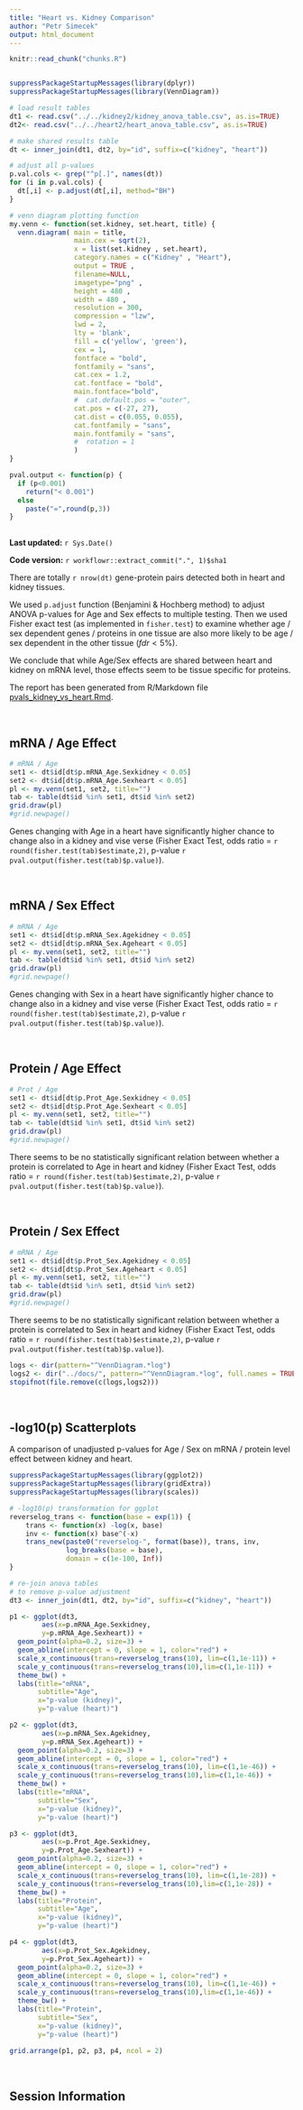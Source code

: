 ---
title: "Heart vs. Kidney Comparison"
author: "Petr Simecek"
output: html_document
---

```{r read-chunk, include=FALSE, cache=FALSE}
knitr::read_chunk("chunks.R")
```

```{r knitr-opts-chunk, include=FALSE}
```

```{r read_data, echo=FALSE}
suppressPackageStartupMessages(library(dplyr))
suppressPackageStartupMessages(library(VennDiagram))

# load result tables
dt1 <- read.csv("../../kidney2/kidney_anova_table.csv", as.is=TRUE)
dt2<- read.csv("../../heart2/heart_anova_table.csv", as.is=TRUE) 

# make shared results table
dt <- inner_join(dt1, dt2, by="id", suffix=c("kidney", "heart"))

# adjust all p-values
p.val.cols <- grep("^p[.]", names(dt))
for (i in p.val.cols) {
  dt[,i] <- p.adjust(dt[,i], method="BH")
}

# venn diagram plotting function
my.venn <- function(set.kidney, set.heart, title) {
  venn.diagram( main = title,
                main.cex = sqrt(2),
                x = list(set.kidney , set.heart),
                category.names = c("Kidney" , "Heart"),
                output = TRUE ,
                filename=NULL,
                imagetype="png" ,
                height = 480 , 
                width = 480 , 
                resolution = 300,
                compression = "lzw",
                lwd = 2,
                lty = 'blank',
                fill = c('yellow', 'green'),
                cex = 1,
                fontface = "bold",
                fontfamily = "sans",
                cat.cex = 1.2,
                cat.fontface = "bold",
                main.fontface="bold",
                #  cat.default.pos = "outer",
                cat.pos = c(-27, 27),
                cat.dist = c(0.055, 0.055),
                cat.fontfamily = "sans",
                main.fontfamily = "sans",
                #  rotation = 1
                )
}

pval.output <- function(p) {
  if (p<0.001) 
    return("< 0.001") 
  else 
    paste("=",round(p,3))
}
  
```


**Last updated:** `r Sys.Date()`

**Code version:** `r workflowr::extract_commit(".", 1)$sha1`

There are totally `r nrow(dt)` gene-protein pairs detected both in heart and kidney tissues. 

We used `p.adjust` function (Benjamini & Hochberg method) to adjust ANOVA p-values for Age and Sex effects to multiple testing. Then we used Fisher exact test (as implemented in `fisher.test`) to examine whether age / sex dependent genes / proteins in one tissue are also more likely to be age / sex dependent in the other tissue ($fdr<5\%$).

We conclude that while Age/Sex effects are shared between heart and kidney on mRNA level, those effects seem to be tissue specific for proteins.

The report has been generated from R/Markdown file [pvals_kidney_vs_heart.Rmd](https://github.com/simecek/TheAgingProteome/blob/master/analysis/pvals_kidney_vs_heart.Rmd).

\ 

## mRNA / Age Effect

```{r mrna_age, echo=FALSE}
# mRNA / Age
set1 <- dt$id[dt$p.mRNA_Age.Sexkidney < 0.05]
set2 <- dt$id[dt$p.mRNA_Age.Sexheart < 0.05]
pl <- my.venn(set1, set2, title="")
tab <- table(dt$id %in% set1, dt$id %in% set2)
grid.draw(pl)
#grid.newpage()
```

Genes changing with Age in a heart have significantly higher chance to change also in a kidney and vise verse (Fisher Exact Test, odds ratio = `r round(fisher.test(tab)$estimate,2)`, p-value `r pval.output(fisher.test(tab)$p.value)`).

\ 

## mRNA / Sex Effect

```{r mrna_sex, echo=FALSE}
# mRNA / Age
set1 <- dt$id[dt$p.mRNA_Sex.Agekidney < 0.05]
set2 <- dt$id[dt$p.mRNA_Sex.Ageheart < 0.05]
pl <- my.venn(set1, set2, title="")
tab <- table(dt$id %in% set1, dt$id %in% set2)
grid.draw(pl)
#grid.newpage()
```

Genes changing with Sex in a heart have significantly higher chance to change also in a kidney and vise verse (Fisher Exact Test, odds ratio = `r round(fisher.test(tab)$estimate,2)`, p-value `r pval.output(fisher.test(tab)$p.value)`).

\ 

## Protein / Age Effect

```{r protein_age, echo=FALSE}
# Prot / Age
set1 <- dt$id[dt$p.Prot_Age.Sexkidney < 0.05]
set2 <- dt$id[dt$p.Prot_Age.Sexheart < 0.05]
pl <- my.venn(set1, set2, title="")
tab <- table(dt$id %in% set1, dt$id %in% set2)
grid.draw(pl)
#grid.newpage()
```

There seems to be no statistically significant relation between whether a protein is correlated to Age in heart and kidney (Fisher Exact Test, odds ratio = `r round(fisher.test(tab)$estimate,2)`, p-value `r pval.output(fisher.test(tab)$p.value)`).

\ 

## Protein / Sex Effect

```{r prot_sex, echo=FALSE}
# mRNA / Age
set1 <- dt$id[dt$p.Prot_Sex.Agekidney < 0.05]
set2 <- dt$id[dt$p.Prot_Sex.Ageheart < 0.05]
pl <- my.venn(set1, set2, title="")
tab <- table(dt$id %in% set1, dt$id %in% set2)
grid.draw(pl)
#grid.newpage()
```

There seems to be no statistically significant relation between whether a protein is correlated to Sex in heart and kidney (Fisher Exact Test, odds ratio = `r round(fisher.test(tab)$estimate,2)`, p-value `r pval.output(fisher.test(tab)$p.value)`).

```{r del_logs, echo=FALSE}
logs <- dir(pattern="^VennDiagram.*log")
logs2 <- dir("../docs/", pattern="^VennDiagram.*log", full.names = TRUE)
stopifnot(file.remove(c(logs,logs2)))
```

\ 

## -log10(p) Scatterplots

A comparison of unadjusted p-values for Age / Sex on mRNA / protein level effect between kidney and heart.

```{r, echo=FALSE, fig.width=6, fig.height=6}
suppressPackageStartupMessages(library(ggplot2))
suppressPackageStartupMessages(library(gridExtra))
suppressPackageStartupMessages(library(scales))

# -log10(p) transformation for ggplot
reverselog_trans <- function(base = exp(1)) {
    trans <- function(x) -log(x, base)
    inv <- function(x) base^(-x)
    trans_new(paste0("reverselog-", format(base)), trans, inv, 
              log_breaks(base = base), 
              domain = c(1e-100, Inf))
}

# re-join anova tables
# to remove p-value adjustment
dt3 <- inner_join(dt1, dt2, by="id", suffix=c("kidney", "heart"))

p1 <- ggplot(dt3,
        aes(x=p.mRNA_Age.Sexkidney,
        y=p.mRNA_Age.Sexheart)) + 
  geom_point(alpha=0.2, size=3) +
  geom_abline(intercept = 0, slope = 1, color="red") +
  scale_x_continuous(trans=reverselog_trans(10), lim=c(1,1e-11)) +
  scale_y_continuous(trans=reverselog_trans(10),lim=c(1,1e-11)) +
  theme_bw() +
  labs(title="mRNA", 
       subtitle="Age",
       x="p-value (kidney)",
       y="p-value (heart)")

p2 <- ggplot(dt3,
        aes(x=p.mRNA_Sex.Agekidney,
        y=p.mRNA_Sex.Ageheart)) + 
  geom_point(alpha=0.2, size=3) +
  geom_abline(intercept = 0, slope = 1, color="red") +
  scale_x_continuous(trans=reverselog_trans(10), lim=c(1,1e-46)) +
  scale_y_continuous(trans=reverselog_trans(10),lim=c(1,1e-46)) +
  theme_bw() +
  labs(title="mRNA", 
       subtitle="Sex",
       x="p-value (kidney)",
       y="p-value (heart)")

p3 <- ggplot(dt3,
        aes(x=p.Prot_Age.Sexkidney,
        y=p.Prot_Age.Sexheart)) + 
  geom_point(alpha=0.2, size=3) +
  geom_abline(intercept = 0, slope = 1, color="red") +
  scale_x_continuous(trans=reverselog_trans(10), lim=c(1,1e-28)) +
  scale_y_continuous(trans=reverselog_trans(10),lim=c(1,1e-28)) +
  theme_bw() +
  labs(title="Protein", 
       subtitle="Age",
       x="p-value (kidney)",
       y="p-value (heart)")

p4 <- ggplot(dt3,
        aes(x=p.Prot_Sex.Agekidney,
        y=p.Prot_Sex.Ageheart)) + 
  geom_point(alpha=0.2, size=3) +
  geom_abline(intercept = 0, slope = 1, color="red") +
  scale_x_continuous(trans=reverselog_trans(10), lim=c(1,1e-46)) +
  scale_y_continuous(trans=reverselog_trans(10),lim=c(1,1e-46)) +
  theme_bw() +
  labs(title="Protein", 
       subtitle="Sex",
       x="p-value (kidney)",
       y="p-value (heart)")

grid.arrange(p1, p2, p3, p4, ncol = 2)
```

\ 

## Session Information

```{r session-info}
```
